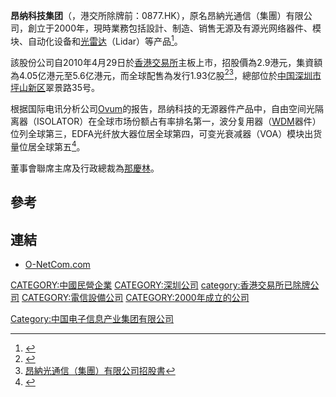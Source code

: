 '''昂纳科技集团'''（'''{{lang-en|O-Net Technologies (Group) Limited}}'''，港交所除牌前：0877.HK），原名昂納光通信（集團）有限公司，創立于2000年，現時業務包括設計、制造、销售无源及有源光网络器件、模块、自动化设备和[[光学雷达|光雷达]]（Lidar）等产品<ref>{{Cite web|url=http://www.o-netcom.com/en/company.html|title=About Us|accessdate=2018-02-27|work=www.o-netcom.com|archive-date=2018-02-27|archive-url=https://web.archive.org/web/20180227094152/http://www.o-netcom.com/en/company.html|dead-url=no}}</ref>。

該股份公司自2010年4月29日於[[香港交易所|香港交易所]]主板上市，招股價為2.9港元，集資額為4.05亿港元至5.6亿港元，而全球配售為发行1.93亿股<ref>{{Cite web |url=http://finance.qq.com/a/20100415/005406.htm |title=昂纳光通信招股价不逾2.9元 发行1.93亿股 2010年04月15日 16:19 腾讯财经 |accessdate=2012年1月9日 |archive-date=2015年4月2日 |archive-url=https://web.archive.org/web/20150402160200/http://finance.qq.com/a/20100415/005406.htm |dead-url=no }}</ref><ref>[http://www.todayir.com/cms2/html/client/onet/attachment/201007271213552_sc.pdf 昂納光通信（集團）有限公司招股書]{{dead link|date=2018年3月 |bot=InternetArchiveBot |fix-attempted=yes }}</ref>，總部位於[[中国|中国]][[深圳市|深圳市]][[坪山新区|坪山新区]]翠景路35号。

根据国际电讯分析公司[[Ovum|Ovum]]的报告，昂纳科技的无源器件产品中，自由空间光隔离器（ISOLATOR）在全球市场份额占有率排名第一，波分复用器（[[WDM|WDM]]器件）位列全球第三，EDFA光纤放大器位居全球第四，可变光衰减器（VOA）模块出货量位居全球第五<ref>{{Cite web|url=http://www.c-fol.net/news/content/5/201704/20170406100129.html|title=OFC访昂纳科技：3SP芯片优势显现 有源业务值得期待|accessdate=2018-02-26|author=|date=|work=|publisher=|archive-date=2017-11-01|archive-url=https://web.archive.org/web/20171101141705/http://www.c-fol.net/news/content/5/201704/20170406100129.html|dead-url=no}}</ref>。

董事會聯席主席及行政總裁為[[那慶林|那慶林]]。

==參考==
{{reflist}}

==連結==
*[http://www.o-netcom.com/ O-NetCom.com] {{Wayback|url=http://www.o-netcom.com/ |date=20111230064903 }}

[[CATEGORY:中國民營企業|CATEGORY:中國民營企業]]
[[CATEGORY:深圳公司|CATEGORY:深圳公司]]
[[category:香港交易所已除牌公司|category:香港交易所已除牌公司]]
[[Category:中国电子信息产业集团有限公司|Category:中国电子信息产业集团有限公司]]
[[CATEGORY:電信設備公司|CATEGORY:電信設備公司]]
[[CATEGORY:2000年成立的公司|CATEGORY:2000年成立的公司]]